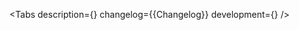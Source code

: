 

<Meta of={Stories} />

<ComponentHeader
    name='Amount'
    version={packageJson.version}
    package='@alfalab/core-components/amount'
    design='https://www.figma.com/file/cdNnkh2QdxuvYLrBm4cubM/Web-%3A%3A-Core-Default-Components?node-id=6362%3A34527'
    children='Используется для отображения сумм.'
/>

<Tabs
    description={<Description />}
    changelog={<Markdown>{Changelog}</Markdown>}
    development={<Development />}
/>
